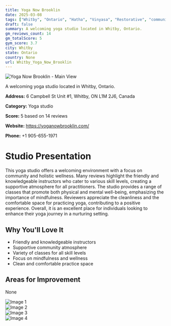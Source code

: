 ```yaml
---
title: Yoga Now Brooklin
date: 2025-03-08
tags: ["Whitby", "Ontario", "Hatha", "Vinyasa", "Restorative", "community", "wellness", "Whitby"]  
draft: false
summary: A welcoming yoga studio located in Whitby, Ontario.
gm_reviews_count: 14
gm_totalScore: 5
gym_score: 3.7
city: Whitby
state: Ontario
country: None
url: Whitby_Yoga_Now_Brooklin
---
```


<div className="aspect-[16/9] relative my-8">
  <img 
    src="https://lh5.googleusercontent.com/p/AF1QipMnM4jSRmwK0x_Tyd25fa-4-8p60U_u6pOnPp5V=w1920-h1080-k-no"
    alt="Yoga Now Brooklin - Main View"
    className="object-cover absolute inset-0 w-full h-full rounded-lg"
  />
</div>

A welcoming yoga studio located in Whitby, Ontario.

**Address:** 6 Campbell St Unit #1, Whitby, ON L1M 2J6, Canada

**Category:** Yoga studio

**Score:** 5 based on 14 reviews

**Website:** https://yoganowbrooklin.com/

**Phone:** +1 905-655-1971

# Studio Presentation

This yoga studio offers a welcoming environment with a focus on community and holistic wellness. Many reviews highlight the friendly and knowledgeable instructors who cater to various skill levels, creating a supportive atmosphere for all practitioners. The studio provides a range of classes that promote both physical and mental well-being, emphasizing the importance of mindfulness. Reviewers appreciate the cleanliness and the comfortable space for practicing yoga, contributing to a positive experience. Overall, it is an excellent place for individuals looking to enhance their yoga journey in a nurturing setting.



## Why You'll Love It

- Friendly and knowledgeable instructors
- Supportive community atmosphere
- Variety of classes for all skill levels
- Focus on mindfulness and wellness
- Clean and comfortable practice space

## Areas for Improvement

None

<div className="grid grid-cols-1 xl:grid-cols-2 gap-4 my-8">
<div className="aspect-[4/3] relative"><img src="https://lh3.googleusercontent.com/p/AF1QipOMBY90n4T1iZ0E5CCPMESVnuTjdhZMzB98P0aO=w1920-h1080-k-no" alt="Image 1" className="object-cover absolute inset-0 w-full h-full rounded-lg" /></div>
<div className="aspect-[4/3] relative"><img src="https://lh5.googleusercontent.com/p/AF1QipNeUG9WWjIqbgf0DT9JHl6jE-D-lLj_6ET67L8E=w1920-h1080-k-no" alt="Image 2" className="object-cover absolute inset-0 w-full h-full rounded-lg" /></div>
<div className="aspect-[4/3] relative"><img src="https://lh5.googleusercontent.com/p/AF1QipPloNozEJ_HejZGFz_6x5b_8HktvnL6cAqNIhAd=w1920-h1080-k-no" alt="Image 3" className="object-cover absolute inset-0 w-full h-full rounded-lg" /></div>
<div className="aspect-[4/3] relative"><img src="https://lh5.googleusercontent.com/p/AF1QipPLXFlxI0H5TfwApXaAE8SQzZvS239P4dexVNBB=w1920-h1080-k-no" alt="Image 4" className="object-cover absolute inset-0 w-full h-full rounded-lg" /></div>
</div>